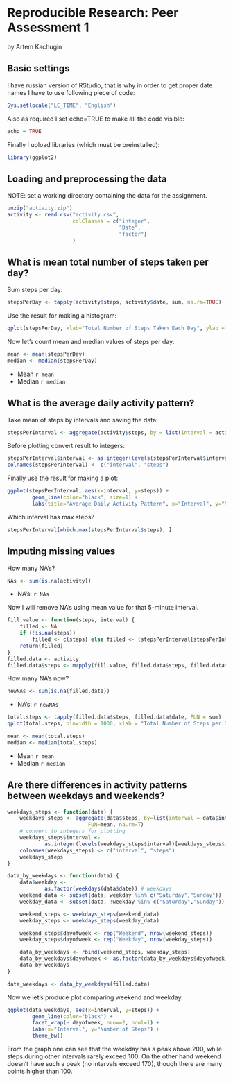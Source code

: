 # Reproducible Research: Peer Assessment 1
by Artem Kachugin

## Basic settings

I have russian version of RStudio, that is why in order to get proper date names I have to use following piece of code:

```r
Sys.setlocale("LC_TIME", "English")
```

Also as required I set echo=TRUE to make all the code visible:

```r
echo = TRUE
```

Finally I upload libraries (which must be preinstalled):

```r
library(ggplot2)
```

## Loading and preprocessing the data

NOTE: set a working directory containing the data for the assignment.

```r
unzip("activity.zip")
activity <- read.csv("activity.csv", 
                     colClasses = c("integer", 
                                    "Date", 
                                    "factor")
                     )
```

## What is mean total number of steps taken per day?

Sum steps per day:

```r
stepsPerDay <- tapply(activity$steps, activity$date, sum, na.rm=TRUE)
```

Use the result for making a histogram:

```r
qplot(stepsPerDay, xlab="Total Number of Steps Taken Each Day", ylab = "Number of Days", binwidth=500)
```

Now let's count mean and median values of steps per day:

```r
mean <- mean(stepsPerDay)
median <- median(stepsPerDay)
```


- Mean `r mean`
- Median `r median`


## What is the average daily activity pattern?

Take mean of steps by intervals and saving the data:

```r
stepsPerInterval <- aggregate(activity$steps, by = list(interval = activity$interval), FUN=mean, na.rm=TRUE)
```

Before plotting convert result to integers:

```r
stepsPerInterval$interval <- as.integer(levels(stepsPerInterval$interval)[stepsPerInterval$interval])
colnames(stepsPerInterval) <- c("interval", "steps")
```

Finally use the result for making a plot:

```r
ggplot(stepsPerInterval, aes(x=interval, y=steps)) +   
        geom_line(color="black", size=1) +  
        labs(title="Average Daily Activity Pattern", x="Interval", y="Number of Steps")
```

Which interval has max steps?

```r
stepsPerInterval[which.max(stepsPerInterval$steps), ]
```

## Imputing missing values

How many NA's?

```r
NAs <- sum(is.na(activity))
```

- NA's: `r NAs`

Now I will remove NA's using mean value for that 5-minute interval.

```r
fill.value <- function(steps, interval) {
    filled <- NA
    if (!is.na(steps)) 
        filled <- c(steps) else filled <- (stepsPerInterval[stepsPerInterval$interval == interval, "steps"])
    return(filled)
}
filled.data <- activity
filled.data$steps <- mapply(fill.value, filled.data$steps, filled.data$interval)
```

How many NA's now?

```r
newNAs <- sum(is.na(filled.data))
```

- NA's: `r newNAs`

```r
total.steps <- tapply(filled.data$steps, filled.data$date, FUN = sum)
qplot(total.steps, binwidth = 1000, xlab = "Total Number of Steps per Day", ylab="Number of Days")
```

```r
mean <- mean(total.steps)
median <- median(total.steps)
```

- Mean `r mean`
- Median `r median`

## Are there differences in activity patterns between weekdays and weekends?

```r
weekdays_steps <- function(data) {
    weekdays_steps <- aggregate(data$steps, by=list(interval = data$interval),
                          FUN=mean, na.rm=T)
    # convert to integers for plotting
    weekdays_steps$interval <- 
            as.integer(levels(weekdays_steps$interval)[weekdays_steps$interval])
    colnames(weekdays_steps) <- c("interval", "steps")
    weekdays_steps
}

data_by_weekdays <- function(data) {
    data$weekday <- 
            as.factor(weekdays(data$date)) # weekdays
    weekend_data <- subset(data, weekday %in% c("Saturday","Sunday"))
    weekday_data <- subset(data, !weekday %in% c("Saturday","Sunday"))

    weekend_steps <- weekdays_steps(weekend_data)
    weekday_steps <- weekdays_steps(weekday_data)

    weekend_steps$dayofweek <- rep("Weekend", nrow(weekend_steps))
    weekday_steps$dayofweek <- rep("Weekday", nrow(weekday_steps))

    data_by_weekdays <- rbind(weekend_steps, weekday_steps)
    data_by_weekdays$dayofweek <- as.factor(data_by_weekdays$dayofweek)
    data_by_weekdays
}

data_weekdays <- data_by_weekdays(filled.data)
```

Now we let's produce plot comparing weekend and weekday.

```r
ggplot(data_weekdays, aes(x=interval, y=steps)) + 
        geom_line(color="black") + 
        facet_wrap(~ dayofweek, nrow=2, ncol=1) +
        labs(x="Interval", y="Number of Steps") +
        theme_bw()
```

From the graph one can see that the weekday has a peak above 200, while steps during other intervals rarely exceed 100. On the other hand weekend doesn't have such a peak (no intervals exceed 170), though there are many points higher than 100.
